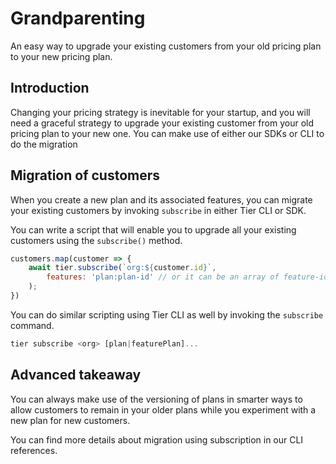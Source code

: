 # Grandparenting

An easy way to upgrade your existing customers from your old pricing plan to your new pricing plan.

## Introduction

Changing your pricing strategy is inevitable for your startup, and you will need a graceful strategy to upgrade your existing customer from your old pricing plan to your new one. You can make use of either our SDKs or CLI to do the migration

## Migration of customers

When you create a new plan and its associated features, you can migrate your existing customers by invoking `subscribe` in either Tier CLI or SDK.

You can write a script that will enable you to upgrade all your existing customers using the `subscribe()` method.

```js
customers.map(customer => {
	await tier.subscribe(`org:${customer.id}`,
		features: 'plan:plan-id' // or it can be an array of feature-ids,
	);
})
```

You can do similar scripting using Tier CLI as well by invoking the `subscribe` command.

```js
tier subscribe <org> [plan|featurePlan]...
```

## Advanced takeaway

You can always make use of the versioning of plans in smarter ways to allow customers to remain in your older plans while you experiment with a new plan for new customers.

You can find more details about migration using subscription in our CLI references.
